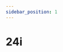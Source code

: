 ```yaml
---
sidebar_position: 1
---
```


# 24i

<Table
  header={['Datum', 'Thema', 'Inhalt']}
  compact
  selectable
  rows={[
    { cells: ['17.08.2021', 'Netzwerk', 'Schichtenmodell, TCP/IP-Schichtenmodell'] },
    { cells: ['24.08.2021', 'Netzwerk', 'Codierung, IP-Adresse'] },
    { cells: ['31.08.2021', 'Netzwerk', 'Routing & DNS'] },
    { cells: ['07.09.2021', 'Netzwerk', 'Protokolle, World Wide Web']},
    { cells: ['14.09.2021', 'Netzwerk', 'Workshop'] },
    { cells: ['21.09.2021', 'Netzwerk', 'Test'], type: 'test' },
    { cells: ['28.09.2021', 'Umweltwoche', ''], type: 'holiday' },
    { cells: ['05.10.2021', 'Herbstferien', ''], type: 'holiday' },
    { cells: ['12.10.2021', 'Herbstferien', ''], type: 'holiday' },
    { cells: ['19.10.2021', 'Herbstferien', ''], type: 'holiday' },
    { cells: ['26.10.2021', 'Kryptologie', 'Antike Verschlüsselungsverfahren'] },
    { cells: ['02.11.2021', 'Kryptologie', 'Symmetrische Verschlüsselung'] },
    { cells: ['09.11.2021', 'Kryptologie', 'Asymmetrische Verschlüsselung'] },
    { cells: ['16.11.2021', 'Kryptologie', 'Hashfunktion'] },
    { cells: ['23.11.2021', 'Kryptologie', 'Digitale Signaturen'] },
    { cells: ['30.11.2021', 'Kryptologie', 'Kryptologie im Alltag'] },
    { cells: ['07.12.2021', 'Kryptologie', 'Arbeitsauftrag'], type: 'event' },
    { cells: ['14.12.2021', 'Kryptologie', 'Test'], type: 'test' },
    { cells: ['21.12.2021', 'Kryptologie', 'Steganographie'] },
    { cells: ['28.12.2021', 'Winterferien', ''], type: 'holiday' },
    { cells: ['04.01.2022', 'Winterferien', ''], type: 'holiday' },
    { cells: ['11.01.2022', 'Datenbanken', ''] },
    { cells: ['18.01.2022', 'Notenschluss', ''], type: 'event' },
    { cells: ['18.01.2022', 'Datenbanken', ''] },
    { cells: ['25.01.2022', 'Datenbanken', ''] }
  ]}
/>